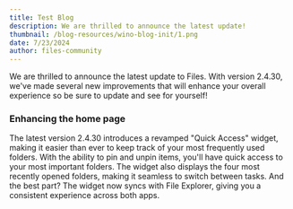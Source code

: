 ```yaml
---
title: Test Blog
description: We are thrilled to announce the latest update!
thumbnail: /blog-resources/wino-blog-init/1.png
date: 7/23/2024
author: files-community
---
```


We are thrilled to announce the latest update to Files. With version 2.4.30, we've made several new improvements that will enhance your overall experience so be sure to update and see for yourself!

### Enhancing the home page

The latest version 2.4.30 introduces a revamped "Quick Access" widget, making it easier than ever to keep track of your most frequently used folders. With the ability to pin and unpin items, you'll have quick access to your most important folders. The widget also displays the four most recently opened folders, making it seamless to switch between tasks. And the best part? The widget now syncs with File Explorer, giving you a consistent experience across both apps.
